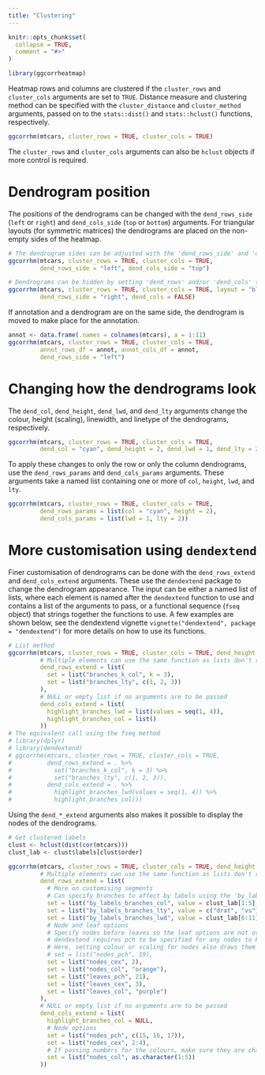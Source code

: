 ```yaml
---
title: "Clustering"
---
```


```r
knitr::opts_chunk$set(
  collapse = TRUE,
  comment = "#>"
)
```

```r
library(ggcorrheatmap)
```

Heatmap rows and columns are clustered if the `cluster_rows` and `cluster_cols` arguments are set to `TRUE`. Distance measure and clustering method can be specified with the `cluster_distance` and `cluster_method` arguments, passed on to the `stats::dist()` and `stats::hclust()` functions, respectively.

```r
ggcorrhm(mtcars, cluster_rows = TRUE, cluster_cols = TRUE)
```

The `cluster_rows` and `cluster_cols` arguments can also be `hclust` objects if more control is required.

# Dendrogram position

The positions of the dendrograms can be changed with the `dend_rows_side` (`left` or `right`) and `dend_cols_side` (`top` or `bottom`) arguments. For triangular layouts (for symmetric matrices) the dendrograms are placed on the non-empty sides of the heatmap.

```r
# The dendrogram sides can be adjusted with the 'dend_rows_side' and 'dend_cols_side' arguments
ggcorrhm(mtcars, cluster_rows = TRUE, cluster_cols = TRUE,
         dend_rows_side = "left", dend_cols_side = "top")

# Dendrograms can be hidden by setting 'dend_rows' and/or 'dend_cols' to FALSE
ggcorrhm(mtcars, cluster_rows = TRUE, cluster_cols = TRUE, layout = "bl",
         dend_rows_side = "right", dend_cols = FALSE)
```

If annotation and a dendrogram are on the same side, the dendrogram is moved to make place for the annotation.

```r
annot <- data.frame(.names = colnames(mtcars), a = 1:11)
ggcorrhm(mtcars, cluster_rows = TRUE, cluster_cols = TRUE,
         annot_rows_df = annot, annot_cols_df = annot,
         dend_rows_side = "left")
```

# Changing how the dendrograms look

The `dend_col`, `dend_height`, `dend_lwd`, and `dend_lty` arguments change the colour, height (scaling), linewidth, and linetype of the dendrograms, respectively. 

```r
ggcorrhm(mtcars, cluster_rows = TRUE, cluster_cols = TRUE,
         dend_col = "cyan", dend_height = 2, dend_lwd = 1, dend_lty = 2)
```

To apply these changes to only the row or only the column dendrograms, use the `dend_rows_params` and `dend_cols_params` arguments. These arguments take a named list containing one or more of `col`, `height`, `lwd`, and `lty`.

```r
ggcorrhm(mtcars, cluster_rows = TRUE, cluster_cols = TRUE,
         dend_rows_params = list(col = "cyan", height = 2),
         dend_cols_params = list(lwd = 1, lty = 2))
```

# More customisation using `dendextend`

Finer customisation of dendrograms can be done with the `dend_rows_extend` and `dend_cols_extend` arguments. These use the `dendextend` package to change the dendrogram appearance. The input can be either a named list of lists, where each element is named after the `dendextend` function to use and contains a list of the arguments to pass, or a functional sequence (`fseq` object) that strings together the functions to use. A few examples are shown below, see the dendextend vignette `vignette("dendextend", package = "dendextend")` for more details on how to use its functions.

```r
# List method
ggcorrhm(mtcars, cluster_rows = TRUE, cluster_cols = TRUE, dend_height = 1,
         # Multiple elements can use the same function as lists don't require unique names
         dend_rows_extend = list(
           set = list("branches_k_col", k = 3),
           set = list("branches_lty", c(1, 2, 3))
         ),
         # NULL or empty list if no arguments are to be passed
         dend_cols_extend = list(
           highlight_branches_lwd = list(values = seq(1, 4)),
           highlight_branches_col = list()
         ))
# The equivalent call using the fseq method
# library(dplyr)
# library(dendextend)
# ggcorrhm(mtcars, cluster_rows = TRUE, cluster_cols = TRUE,
#          dend_rows_extend = . %>%
#            set("branches_k_col", k = 3) %>%
#            set("branches_lty", c(1, 2, 3)),
#          dend_cols_extend = . %>%
#            highlight_branches_lwd(values = seq(1, 4)) %>%
#            highlight_branches_col())
```

Using the `dend_*_extend` arguments also makes it possible to display the nodes of the dendrograms.

```r
# Get clustered labels
clust <- hclust(dist(cor(mtcars)))
clust_lab <- clust$labels[clust$order]

ggcorrhm(mtcars, cluster_rows = TRUE, cluster_cols = TRUE, dend_height = 1,
         # Multiple elements can use the same function as lists don't require unique names
         dend_rows_extend = list(
           # More on customising segments
           # Can specify branches to affect by labels using the 'by_labels_branches_*' options
           set = list("by_labels_branches_col", value = clust_lab[1:5], TF_values = "red"),
           set = list("by_labels_branches_lty", value = c("drat", "vs"), TF_values = 3),
           set = list("by_labels_branches_lwd", value = clust_lab[6:11], TF_values = 1),
           # Node and leaf options
           # Specify nodes before leaves so the leaf options are not overwritten
           # dendextend requires pch to be specified for any nodes to be drawn
           # Here, setting colour or scaling for nodes also draws them even without pch specification
           # set = list("nodes_pch", 19),
           set = list("nodes_cex", 2),
           set = list("nodes_col", "orange"),
           set = list("leaves_pch", 21),
           set = list("leaves_cex", 3),
           set = list("leaves_col", "purple")
         ),
         # NULL or empty list if no arguments are to be passed
         dend_cols_extend = list(
           highlight_branches_col = NULL,
           # Node options
           set = list("nodes_pch", c(15, 16, 17)),
           set = list("nodes_cex", 2:4),
           # If passing numbers for the colours, make sure they are characters
           set = list("nodes_col", as.character(1:5))
         ))
```

